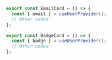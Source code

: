 ```typescript
export const EmailCard = () => {
  const { email } = useUserProvider();
  // Other codes
};

export const BadgeCard = () => {
  const { badge } = useUserProvider();
  // Other codes
};
```

